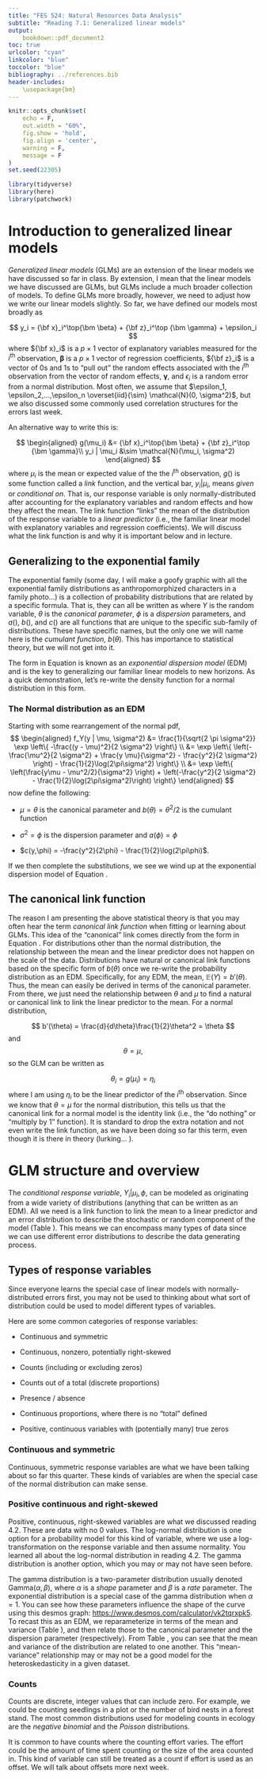 ```yaml
---
title: "FES 524: Natural Resources Data Analysis"
subtitle: "Reading 7.1: Generalized linear models"
output:
    bookdown::pdf_document2
toc: true
urlcolor: "cyan"
linkcolor: "blue"
toccolor: "blue"
bibliography: ../references.bib
header-includes:
    \usepackage{bm}
---
```


```r

knitr::opts_chunk$set(
    echo = F,
    out.width = "60%",
    fig.show = 'hold',
    fig.align = 'center',
    warning = F,
    message = F
)
set.seed(22305)

library(tidyverse)
library(here)
library(patchwork)

```


# Introduction to generalized linear models

*Generalized linear models* (GLMs) are an extension of the linear models we have discussed so far in class. By extension, I mean that the linear models we have discussed are GLMs, but GLMs include a much broader collection of models. To define GLMs more broadly, however, we need to adjust how we write our linear models slightly. So far, we have defined our models most broadly as

$$
y_i = {\bf x}_i^\top{\bm \beta} + {\bf z}_i^\top {\bm \gamma} + \epsilon_i
$$
where ${\bf x}_i$ is a $p\times 1$ vector of explanatory variables measured for the $i^\text{th}$ observation, $\bm \beta$ is a $p \times 1$ vector of regression coefficients, ${\bf z}_i$ is a vector of 0s and 1s to "pull out" the random effects associated with the $i^\text{th}$ observation from the vector of random effects, ${\bm \gamma}$, and $\epsilon_i$ is a random error from a normal distribution. Most often, we assume that $\epsilon_1, \epsilon_2,...,\epsilon_n \overset{iid}{\sim} \mathcal{N}(0, \sigma^2)$, but we also discussed some commonly used correlation structures for the errors last week.

An alternative way to write this is:

$$
\begin{aligned}
g(\mu_i) &= {\bf x}_i^\top{\bm \beta} + {\bf z}_i^\top {\bm \gamma}\\
y_i | \mu_i &\sim \mathcal{N}(\mu_i, \sigma^2)
\end{aligned}
$$
where $\mu_i$ is the mean or expected value of the the $i^\text{th}$ observation, $g()$ is some function called a *link* function, and the vertical bar, $y_i | \mu_i$, means *given* or *conditional on*. That is, our response variable is only normally-distributed after accounting for the explanatory variables and random effects and how they affect the mean. The link function "links" the mean of the distribution of the response variable to a *linear predictor* (i.e., the familiar linear model with explanatory variables and regression coefficients). We will discuss what the link function is and why it is important below and in lecture.

## Generalizing to the exponential family

The exponential family (some day, I will make a goofy graphic with all the exponential family distributions as anthropomorphized characters in a family photo...) is a collection of probability distributions that are related by a specific formula. That is, they can all be written as
\begin{equation} \label{eq:expdisp}
f_Y(y) = \exp\left\{\frac{y\theta - b(\theta)}{a(\phi)} + c(y,\phi) \right\}
\end{equation}
where $Y$ is the random variable, $\theta$ is the *canonical parameter*, $\phi$ is a *dispersion* parameters, and $a()$, $b()$, and $c()$ are all functions that are unique to the specific sub-family of distributions. These have specific names, but the only one we will name here is the *cumulant function*, $b(\theta)$. This has importance to statistical theory, but we will not get into it.

The form in Equation \ref{eq:expdisp} is known as an *exponential dispersion model* (EDM) and is the key to generalizing our familiar linear models to new horizons. As a quick demonstration, let's re-write the density function for a normal distribution in this form.

### The Normal distribution as an EDM

Starting with some rearrangement of the normal pdf, 
$$
\begin{aligned}
f_Y(y | \mu, \sigma^2) &= \frac{1}{\sqrt{2 \pi \sigma^2}} \exp \left\{ -\frac{(y - \mu)^2}{2 \sigma^2} \right\} \\
&= \exp \left\{ \left(-\frac{\mu^2}{2 \sigma^2} + \frac{y \mu}{\sigma^2} - \frac{y^2}{2 \sigma^2} \right) - \frac{1}{2}\log(2\pi\sigma^2) \right\} \\
&= \exp \left\{ \left(\frac{y\mu - \mu^2/2}{\sigma^2} \right) + \left(-\frac{y^2}{2 \sigma^2}  - \frac{1}{2}\log(2\pi\sigma^2)\right) \right\}
\end{aligned}
$$
now define the following:

- $\mu = \theta$ is the canonical parameter and $b(\theta) = \theta^2/2$ is the cumulant function

- $\sigma^2 = \phi$ is the dispersion parameter and $a(\phi) = \phi$

- $c(y,\phi) = -\frac{y^2}{2\phi} - \frac{1}{2}\log(2\pi\phi)$.

If we then complete the substitutions, we see we wind up at the exponential dispersion model of Equation \ref{eq:expdisp}.

## The canonical link function

The reason I am presenting the above statistical theory is that you may often hear the term *canonical link function* when fitting or learning about GLMs. This idea of the "canonical" link comes directly from the form in Equation \ref{eq:expdisp}. For distributions other than the normal distribution, the relationship between the mean and the linear predictor does not happen on the scale of the data. Distributions have natural or canonical link functions based on the specific form of $b(\theta)$ once we re-write the probability distribution as an EDM. Specifically, for any EDM, the mean, $\mathbb{E}(Y) = b'(\theta)$. Thus, the mean can easily be derived in terms of the canonical parameter. From there, we just need the relationship between $\theta$ and $\mu$ to find a natural or canonical link to link the linear predictor to the mean. For a normal distribution,

$$
b'(\theta) = \frac{d}{d\theta}\frac{1}{2}\theta^2 = \theta
$$
and
$$
\theta = \mu,
$$
so the GLM can be written as

$$
\theta_i = g(\mu_i) = \eta_i 
$$
where I am using $\eta_i$ to be the linear predictor of the $i^\text{th}$ observation. Since we know that $\theta = \mu$ for the normal distribution, this tells us that the canonical link for a normal model is the identity link (i.e., the "do nothing" or "multiply by 1" function). It is standard to drop the extra notation and not even write the link function, as we have been doing so far this term, even though it is there in theory (lurking... ).

# GLM structure and overview

The *conditional response variable*, $Y_i | \mu_i, \phi$, can be modeled as originating from a wide variety of distributions (anything that can be written as an EDM). All we need is a link function to link the mean to a linear predictor and an error distribution to describe the stochastic or random component of the model (Table \ref{tab:glmcomps}). This means we can encompass many types of data since we can use different error distributions to describe the data generating process.

\begin{table}
    \caption{Components of a GLM}
    \centering
    \begin{tabular}{cc}
        \hline
        \vspace{4pt}
        Systematic component & $g(\mu_i) = \eta_i = {\bf x}_i^\top {\bm \beta}$\\
        \vspace{4pt}
        Random component & $Y_i | \mu_i,\phi \sim f_Y(\mu_i, \phi)$\\
        \hline
    \end{tabular}
    \label{tab:glmcomps}
\end{table}

## Types of response variables

Since everyone learns the special case of linear models with normally-distributed errors first, you may not be used to thinking about what sort of distribution could be used to model different types of variables.  

Here are some common categories of response variables:

- Continuous and symmetric

- Continuous, nonzero, potentially right-skewed

- Counts (including or excluding zeros)

- Counts out of a total (discrete proportions)

- Presence / absence

- Continuous proportions, where there is no "total" defined

- Positive, continuous variables with (potentially many) true zeros

### Continuous and symmetric

Continuous, symmetric response variables are what we have been talking about so far this quarter. These kinds of variables are when the special case of the normal distribution can make sense.

### Positive continuous and right-skewed

Positive, continuous, right-skewed variables are what we discussed reading 4.2.  These are data with no 0 values. The log-normal distribution is one option for a probability model for this kind of variable, where we use a log-transformation on the response variable and then assume normality.  You learned all about the log-normal distribution in reading 4.2. The gamma distribution is another option, which you may or may not have seen before.

The gamma distribution is a two-parameter distribution usually denoted $\text{Gamma}(\alpha, \beta)$, where $\alpha$ is a *shape* parameter and $\beta$ is a *rate* parameter. The exponential distribution is a special case of the gamma distribution when $\alpha = 1$. You can see how these parameters influence the shape of the curve using this desmos graph: [https://www.desmos.com/calculator/vk2tqrxpk5](https://www.desmos.com/calculator/vk2tqrxpk5). To recast this as an EDM, we reparameterize in terms of the mean and variance (Table \ref{tab:mean-var}), and then relate those to the canonical parameter and the dispersion parameter (respectively). From Table \ref{tab:mean-var}, you can see that the mean and variance of the distribution are related to one another. This "mean-variance" relationship may or may not be a good model for the heteroskedasticity in a given dataset.

### Counts

Counts are discrete, integer values that can include zero. For example, we could be counting seedlings in a plot or the number of bird nests in a forest stand. The most common distributions used for modeling counts in ecology are the *negative binomial* and the *Poisson* distributions.

It is common to have counts where the counting effort varies.  The effort could be the amount of time spent counting or the size of the area counted in.  This kind of variable can still be treated as a count if effort is used as an offset.  We will talk about offsets more next week.











